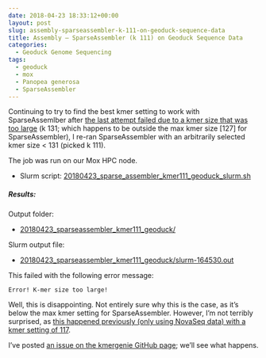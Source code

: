 ```yaml
---
date: 2018-04-23 18:33:12+00:00
layout: post
slug: assembly-sparseassembler-k-111-on-geoduck-sequence-data
title: Assembly – SparseAssembler (k 111) on Geoduck Sequence Data
categories:
  - Geoduck Genome Sequencing
tags:
  - geoduck
  - mox
  - Panopea generosa
  - SparseAssembler
---
```


Continuing to try to find the best kmer setting to work with SparseAssemlber after [the last attempt failed due to a kmer size that was too large](https://robertslab.github.io/sams-notebook/2018/04/22/assembly-sparseassembler-k-131-on-geoduck-sequence-data.html) (k 131; which happens to be outside the max kmer size [127] for SparseAssembler), I re-ran SparseAssembler with an arbitrarily selected kmer size < 131 (picked k 111).

The job was run on our Mox HPC node.





  * Slurm script: [20180423_sparse_assembler_kmer111_geoduck_slurm.sh](https://owl.fish.washington.edu/Athaliana/20180423_sparseassembler_kmer111_geoduck/20180423_sparse_assembler_kmer111_geoduck_slurm.sh)





##### Results:



Output folder:





  * [20180423_sparseassembler_kmer111_geoduck/](https://owl.fish.washington.edu/Athaliana/20180423_sparseassembler_kmer111_geoduck/)



Slurm output file:



  * [20180423_sparseassembler_kmer111_geoduck/slurm-164530.out](https://owl.fish.washington.edu/Athaliana/20180423_sparseassembler_kmer111_geoduck/slurm-164530.out)



This failed with the following error message:

`Error! K-mer size too large!`

Well, this is disappointing. Not entirely sure why this is the case, as it's below the max kmer setting for SparseAssembler. However, I'm not terribly surprised, as [this happened previously (only using NovaSeq data) with a kmer setting of 117](https://robertslab.github.io/sams-notebook/2018/03/08/assembly-geoduck-novaseq-using-sparseassembler-failed.html).

I've posted [an issue on the kmergenie GitHub page](https://github.com/yechengxi/SparseAssembler/issues/4#issuecomment-383749554); we'll see what happens.
